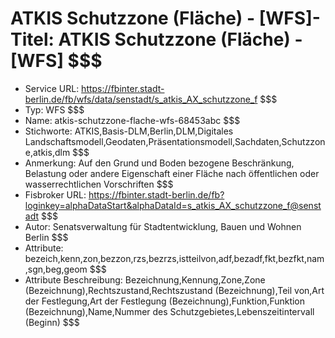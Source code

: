 # ATKIS Schutzzone (Fläche) - [WFS]- Titel: ATKIS Schutzzone (Fläche) - [WFS] $$$
- Service URL: https://fbinter.stadt-berlin.de/fb/wfs/data/senstadt/s_atkis_AX_schutzzone_f $$$
- Typ: WFS $$$
- Name: atkis-schutzzone-flache-wfs-68453abc $$$
- Stichworte: ATKIS,Basis-DLM,Berlin,DLM,Digitales Landschaftsmodell,Geodaten,Präsentationsmodell,Sachdaten,Schutzzone,atkis,dlm $$$
- Anmerkung: Auf den Grund und Boden bezogene Beschränkung, Belastung oder andere Eigenschaft einer Fläche nach öffentlichen oder wasserrechtlichen Vorschriften $$$
- Fisbroker URL: https://fbinter.stadt-berlin.de/fb?loginkey=alphaDataStart&alphaDataId=s_atkis_AX_schutzzone_f@senstadt $$$
- Autor: Senatsverwaltung für Stadtentwicklung, Bauen und Wohnen Berlin $$$
- Attribute: bezeich,kenn,zon,bezzon,rzs,bezrzs,istteilvon,adf,bezadf,fkt,bezfkt,nam,sgn,beg,geom $$$
- Attribute Beschreibung: Bezeichnung,Kennung,Zone,Zone (Bezeichnung),Rechtszustand,Rechtszustand (Bezeichnung),Teil von,Art der Festlegung,Art der Festlegung (Bezeichnung),Funktion,Funktion (Bezeichnung),Name,Nummer des Schutzgebietes,Lebenszeitintervall (Beginn) $$$

